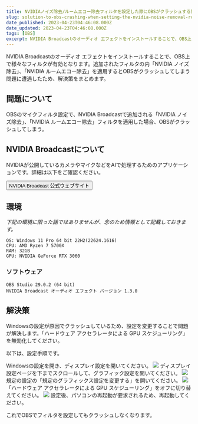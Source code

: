 ```yaml
---
title: NVIDIAノイズ除去/ルームエコー除去フィルタを設定した際にOBSがクラッシュする問題の解決策
slug: solution-to-obs-crashing-when-setting-the-nvidia-noise-removal-room-echo-removal-filter
date_published: 2023-04-23T04:46:08.000Z
date_updated: 2023-04-23T04:46:08.000Z
tags: [OBS]
excerpt: NVIDIA Broadcastのオーディオ エフェクトをインストールすることで、OBS上で様々なフィルタが有効となります。追加されたフィルタの内「NVIDIA ノイズ除去」、「NVIDIA ルームエコー除去」を適用するとOBSがクラッシュしてしまう問題に遭遇したため、解決策をまとめます。
---
```


NVIDIA Broadcastのオーディオ エフェクトをインストールすることで、OBS上で様々なフィルタが有効となります。追加されたフィルタの内「NVIDIA ノイズ除去」、「NVIDIA ルームエコー除去」を適用するとOBSがクラッシュしてしまう問題に遭遇したため、解決策をまとめます。

## 問題について

OBSのマイクフィルタ設定で、NVIDIA Broadcastで追加される「NVIDIA ノイズ除去」、「NVIDIA ルームエコー除去」フィルタを適用した場合、OBSがクラッシュしてしまう。

## NVIDIA Broadcastについて

NVIDIAが公開しているカメラやマイクなどをAIで処理するためのアプリケーションです。詳細は以下をご確認ください。

<button
  class="button button--primary button--lg"
  onclick="window.open('https://www.nvidia.com/ja-jp/geforce/broadcasting/broadcast-sdk/resources/', '_blank')">
    NVIDIA Broadcast 公式ウェブサイト
</button>

## 環境

*下記の環境に限った話ではありませんが、念のため情報として記載しておきます。*

```
OS: Windows 11 Pro 64 bit 22H2(22624.1616)
CPU: AMD Ryzen 7 5700X
RAM: 32GB
GPU: NVIDIA GeForce RTX 3060
```

### ソフトウェア

```
OBS Studio 29.0.2 (64 bit)
NVIDIA Broadcast オーディオ エフェクト バージョン 1.3.0
```

## 解決策

Windowsの設定が原因でクラッシュしているため、設定を変更することで問題が解決します。「ハードウェア アクセラレータによる GPU スケジューリング」を無効化してください。

以下は、設定手順です。

Windowsの設定を開き、ディスプレイ設定を開いてください。
![](https://i.imgur.com/sPmmkaa.png)
ディスプレイ設定ページを下までスクロールして、グラフィック設定を開いてください。
![](https://i.imgur.com/qTb4E3m.png)
規定の設定の「規定のグラフィックス設定を変更する」を開いてください。
![](https://i.imgur.com/0JlWOgK.png)
「ハードウェア アクセラレータによる GPU スケジューリング」をオフに切り替えてください。
![](https://i.imgur.com/zDuhhU0.png)
設定後、パソコンの再起動が要求されるため、再起動してください。

これでOBSでフィルタを設定してもクラッシュしなくなります。
